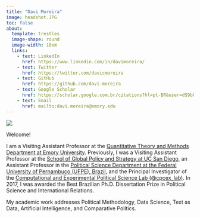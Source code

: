```yaml
---
title: "Davi Moreira"
image: headshot.JPG
toc: false
about: 
  template: trestles
  image-shape: round
  image-width: 10em
  links:
    - text: LinkedIn
      href: https://www.linkedin.com/in/davimoreira/
    - text: Twitter
      href: https://twitter.com/davicmoreira
    - text: GitHub
      href: https://github.com/davi-moreira
    - text: Google Scholar
      href: https://scholar.google.com.br/citations?hl=pt-BR&user=dS9bbdMAAAAJ
    - text: Email
      href: mailto:davi.moreira@emory.edu
---
```


<!--- https://ucsb-meds.github.io/creating-quarto-websites/#publish-your-site-with-github-pages --->

![](casa_condeuba.jpeg){fig-align="center"}

Welcome!

I am a Visiting Assistant Professor at the [Quantitative Theory and Methods Department at Emory University](https://quantitative.emory.edu/index.html). Previously, I was a Visiting Assistant Professor at the [School of Global Policy and Strategy at UC San Diego,](https://gps.ucsd.edu/) an Assistant Professor in the [Political Science Department at the Federal University of Pernambuco (UFPE), Brazil](https://www.ufpe.br/dcp), and the Principal Investigator of the [Computational and Experimental Political Science Lab (\@cpcex_lab)](https://cpcex-lab.rbind.io/en/). In 2017, I was awarded the Best Brazilian Ph.D. Dissertation Prize in Political Science and International Relations.

My academic work addresses Political Methodology, Data Science, Text as Data, Artificial Intelligence, and Comparative Politics.
